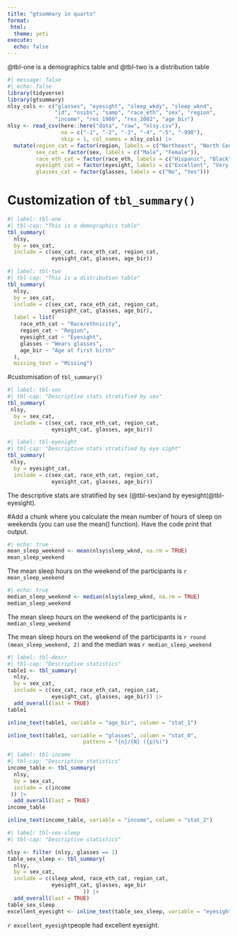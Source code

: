 ```yaml
---
title: "gtsummary in quarto"
format: 
 html:
  theme: yeti
execute:
  echo: false
---
```


@tbl-one is a demographics table and @tbl-two is a distribution table


```r
#| message: false
#| echo: false
library(tidyverse)
library(gtsummary)
nlsy_cols <- c("glasses", "eyesight", "sleep_wkdy", "sleep_wknd", 
               "id", "nsibs", "samp", "race_eth", "sex", "region", 
               "income", "res_1980", "res_2002", "age_bir")
nlsy <- read_csv(here::here("data", "raw", "nlsy.csv"), 
                 na = c("-1", "-2", "-3", "-4", "-5", "-998"),
                 skip = 1, col_names = nlsy_cols) |> 
  mutate(region_cat = factor(region, labels = c("Northeast", "North Central", "South", "West")),
         sex_cat = factor(sex, labels = c("Male", "Female")),
         race_eth_cat = factor(race_eth, labels = c("Hispanic", "Black", "Non-Black, Non-Hispanic")),
         eyesight_cat = factor(eyesight, labels = c("Excellent", "Very good", "Good", "Fair", "Poor")),
         glasses_cat = factor(glasses, labels = c("No", "Yes"))) 
```

# Customization of `tbl_summary()`

```r
#| label: tbl-one
#| tbl-cap: "This is a demographics table"
tbl_summary(
  nlsy,
  by = sex_cat,
  include = c(sex_cat, race_eth_cat, region_cat,
              eyesight_cat, glasses, age_bir))
```

```r
#| label: tbl-two
#| tbl-cap: "This is a distribution table"
tbl_summary(
  nlsy,
  by = sex_cat,
  include = c(sex_cat, race_eth_cat, region_cat,
              eyesight_cat, glasses, age_bir),
  label = list(
    race_eth_cat ~ "Race/ethnicity",
    region_cat ~ "Region",
    eyesight_cat ~ "Eyesight",
    glasses ~ "Wears glasses",
    age_bir ~ "Age at first birth"
  ),
  missing_text = "Missing")
```

#customisation of `tbl_summary()`
```r
#| label: tbl-sex
#| tbl-cap: "Descriptive stats stratified by sex"
tbl_summary(
 nlsy,
  by = sex_cat,
  include = c(sex_cat, race_eth_cat, region_cat,
              eyesight_cat, glasses, age_bir))
```

```r
#| label: tbl-eyesight
#| tbl-cap: "Descriptive stats stratified by eye sight"
tbl_summary(
 nlsy,
  by = eyesight_cat,
  include = c(sex_cat, race_eth_cat, region_cat,
              eyesight_cat, glasses, age_bir))
```


The descriptive stats are stratified by sex (@tbl-sex)and by eyesight(@tbl-eyesight).

#Add a chunk where you calculate the mean number of hours of sleep on weekends (you can use the mean() function). Have the code print that output.

```r
#| echo: true
mean_sleep_weekend <- mean(nlsy$sleep_wknd, na.rm = TRUE)
mean_sleep_weekend
```

The mean sleep hours on the weekend of the participants is `r mean_sleep_weekend`

```r
#| echo: true
median_sleep_weekend <- median(nlsy$sleep_wknd, na.rm = TRUE)
median_sleep_weekend
```
The mean sleep hours on the weekend of the participants is `r median_sleep_weekend`


The mean sleep hours on the weekend of the participants is `r round (mean_sleep_weekend, 2)` and the median was `r median_sleep_weekend`


```r
#| label: tbl-descr
#| tbl-cap: "Descriptive statistics"
table1 <- tbl_summary(
  nlsy,
  by = sex_cat,
  include = c(sex_cat, race_eth_cat, region_cat,
              eyesight_cat, glasses, age_bir)) |> 
  add_overall(last = TRUE)
table1
```
```r
inline_text(table1, variable = "age_bir", column = "stat_1")
```

```r
inline_text(table1, variable = "glasses", column = "stat_0",
						pattern = "{n}/{N} ({p}%)")
```

```r
#| label: tbl-income
#| tbl-cap: "Descriptive statistics"
income_table <- tbl_summary(
  nlsy,
  by = sex_cat,
  include = c(income
 )) |> 
  add_overall(last = TRUE)
income_table
```
```r
inline_text(income_table, variable = "income", column = "stat_2")
```



```r
#| label: tbl-sex-sleep
#| tbl-cap: "Descriptive statistics"

nlsy <- filter (nlsy, glasses == 1)
table_sex_sleep <- tbl_summary(
  nlsy,
  by = sex_cat,
  include = c(sleep_wknd, race_eth_cat, region_cat,
              eyesight_cat, glasses, age_bir
  						)) |> 
  add_overall(last = TRUE)
table_sex_sleep
excellent_eyesight <- inline_text(table_sex_sleep, variable = "eyesight_cat", level = "Excellent", column = "stat_0")
```

`r excellent_eyesight`people had excellent eyesight.
